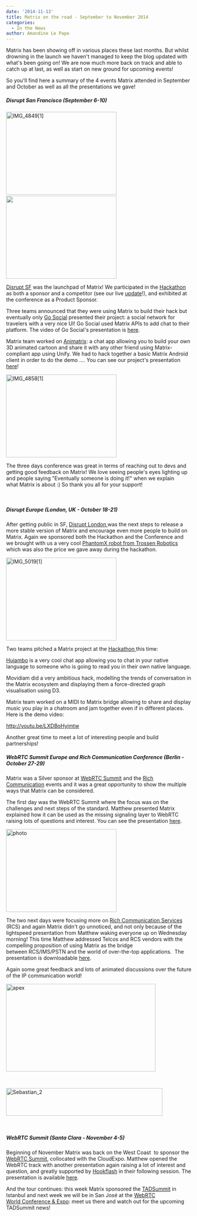```yaml
---
date: '2014-11-13'
title: Matrix on the road - September to November 2014
categories:
  - In the News
author: Amandine Le Pape
---
```


Matrix has been showing off in various places these last months. But whilst drowning in the launch we haven't managed to keep the blog updated with what's been going on! We are now much more back on track and able to catch up at last, as well as start on new ground for upcoming events!

So you'll find here a summary of the 4 events Matrix attended in September and October as well as all the presentations we gave!
<h5>Disrupt San Francisco (September 6-10)</h5>
<a href="http://matrix.org/blog/wp-content/uploads/2014/09/6am.jpg"><img class="alignnone size-medium wp-image-191" src="http://matrix.org/blog/wp-content/uploads/2014/11/IMG_48491-300x225.jpg" alt="IMG_4849[1]" width="300" height="225" /></a> <a href="http://matrix.org/blog/wp-content/uploads/2014/09/6am.jpg"><img class="alignnone wp-image-138 size-medium" src="http://matrix.org/blog/wp-content/uploads/2014/09/6am-300x225.jpg" alt="" width="300" height="225" /></a>

<a href="http://techcrunch.com/events/disrupt-sf-2014/event-home/">Disrupt SF</a> was the launchpad of Matrix! We participated in the <a href="http://techcrunch.com/events/disrupt-sf-hackathon-2014/">Hackathon </a>as both a sponsor and a competitor (see our live <a title="Techcrunch Update!" href="http://matrix.org/blog/2014/09/09/techcrunch-update/">update</a>!), and exhibited at the conference as a Product Sponsor.

Three teams announced that they were using Matrix to build their hack but eventually only <a href="http://challengepost.com/software/go-social">Go Social</a> presented their project: a social network for travelers with a very nice UI! Go Social used Matrix APIs to add chat to their platform. The video of Go Social's presentation is <a href="http://techcrunch.com/video/go-social-presents-disrupt-sf-2014-hackathon/518404022/">here</a>.

Matrix team worked on <a href="http://challengepost.com/software/animatrix">Animatrix</a>: a chat app allowing you to build your own 3D animated cartoon and share it with any other friend using Matrix-compliant app using Unify. We had to hack together a basic Matrix Android client in order to do the demo .... You can see our project's presentation <a href="http://techcrunch.com/video/animatrix-presents-disrupt-sf-2014-hackathon/518404216/">here</a>!

<a href="http://matrix.org/blog/wp-content/uploads/2014/11/IMG_48581.jpg"><img class="size-medium wp-image-195 aligncenter" src="http://matrix.org/blog/wp-content/uploads/2014/11/IMG_48581-300x225.jpg" alt="IMG_4858[1]" width="300" height="225" /></a>

The three days conference was great in terms of reaching out to devs and getting good feedback on Matrix! We love seeing people's eyes lighting up and people saying "Eventually someone is doing it!" when we explain what Matrix is about :) So thank you all for your support!

&nbsp;
<h5>Disrupt Europe (London, UK - October 18-21)</h5>
After getting public in SF, <a href="http://techcrunch.com/events/disrupt-eu/event-home/">Disrupt London </a>was the next steps to release a more stable version of Matrix and encourage even more people to build on Matrix. Again we sponsored both the Hackathon and the Conference and we brought with us a very cool <a href="http://www.trossenrobotics.com/phantomx-ax-hexapod.aspx" target="_blank">PhantomX robot from Trossen Robotics</a> which was also the price we gave away during the hackathon.

<a href="http://matrix.org/blog/wp-content/uploads/2014/11/IMG_50191.jpg"><img class="size-medium wp-image-193 aligncenter" src="http://matrix.org/blog/wp-content/uploads/2014/11/IMG_50191-300x225.jpg" alt="IMG_5019[1]" width="300" height="225" /></a>

Two teams pitched a Matrix project at the <a href="http://techcrunch.com/events/disrupt-europe-hackathon-2014-london/">Hackathon </a>this time:

<a href="http://hujambo.co">Hujambo</a> is a very cool chat app allowing you to chat in your native language to someone who is going to read you in their own native language.

Movidiam did a very ambitious hack, modelling the trends of conversation in the Matrix ecosystem and displaying them a force-directed graph visualisation using D3.

Matrix team worked on a MIDI to Matrix bridge allowing to share and display music you play in a chatroom and jam together even if in different places. Here is the demo video:

http://youtu.be/LXDBoHyjmtw

Another great time to meet a lot of interesting people and build partnerships!
<h5>WebRTC Summit Europe and Rich Communication Conference (Berlin - October 27-29)</h5>
Matrix was a Silver sponsor at <a href="http://rich-communication.com/webrtc-summit-europe/">WebRTC Summit</a> and the <a href="http://rich-communication.com/">Rich Communication</a> events and it was a great opportunity to show the multiple ways that Matrix can be considered.

The first day was the WebRTC Summit where the focus was on the challenges and next steps of the standard. Matthew presented Matrix explained how it can be used as the missing signaling layer to WebRTC raising lots of questions and interest. You can see the presentation <a title="Matrix, the missing link to WebRTC" href="http://matrix.org/blog/wp-content/uploads/2014/11/2014-11-03-Matrix_Missing-Link_IOT.pdf">here</a>.

<a href="http://matrix.org/blog/wp-content/uploads/2014/11/photo.jpg"><img class="size-medium wp-image-201 aligncenter" src="http://matrix.org/blog/wp-content/uploads/2014/11/photo-300x225.jpg" alt="photo" width="300" height="225" /></a>

The two next days were focusing more on <a href="http://www.gsma.com/network2020/rcs/" target="_blank">Rich Communication Services </a>(RCS) and again Matrix didn't go unnoticed, and not only because of the lightspeed presentation from Matthew waking everyone up on Wednesday morning! This time Matthew addressed Telcos and RCS vendors with the compelling proposition of using Matrix as the bridge between RCS/IMS/PSTN and the world of over-the-top applications.  The presentation is downloadable <a href="http://matrix.org/blog/wp-content/uploads/2014/11/2014-10-29-OTT-Federation-Strategies.pdf">here</a>.

Again some great feedback and lots of animated discussions over the future of the IP communication world!

<a href="http://matrix.org/blog/wp-content/uploads/2014/11/apex.png"><img class="wp-image-202 aligncenter" src="http://matrix.org/blog/wp-content/uploads/2014/11/apex-300x176.png" alt="apex" width="406" height="238" /></a>

&nbsp;

<a href="http://matrix.org/blog/wp-content/uploads/2014/11/Sebastian_2.png"><img class="wp-image-203 aligncenter" src="http://matrix.org/blog/wp-content/uploads/2014/11/Sebastian_2-300x53.png" alt="Sebastian_2" width="425" height="75" /></a>

&nbsp;
<h5>WebRTC Summit (Santa Clara - November 4-5)</h5>
Beginning of November Matrix was back on the West Coast  to sponsor the <a href="http://webrtcsummit.net/">WebRTC Summit</a>, collocated with the CloudExpo. Matthew opened the WebRTC track with another presentation again raising a lot of interest and question, and greatly supported by <a href="http://hookflash.com" target="_blank">Hookflash</a> in their following session. The presentation is available <a title="Matrix, the missing link to WebRTC" href="http://matrix.org/blog/wp-content/uploads/2014/11/2014-11-03-Matrix_Missing-Link_IOT.pdf">here</a>.

And the tour continues: this week Matrix sponsored the <a href="http://tadsummit.com/2014/">TADSummit</a> in Istanbul and next week we will be in San José at the <a href="http://www.webrtcworld.com/conference/west/">WebRTC World Conference &amp; Expo</a>: meet us there and watch out for the upcoming TADSummit news!

&nbsp;